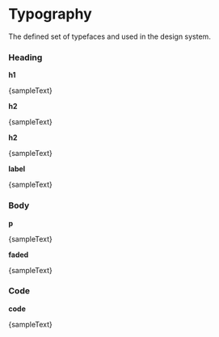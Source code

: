 


<Meta title="Design System/Typography" />

# Typography

The defined set of typefaces and used in the design system.

### Heading

**h1**

<Text variant="h1">{sampleText}</Text>

**h2**

<Text variant="h2">{sampleText}</Text>

**h2**

<Text variant="h3">{sampleText}</Text>

**label**

<Text variant="label">{sampleText}</Text>

### Body

**p**

<Text variant="p">{sampleText}</Text>

**faded**

<Text variant="p" color="textFaded">
  {sampleText}
</Text>

### Code

**code**

<Text variant="code">{sampleText}</Text>

